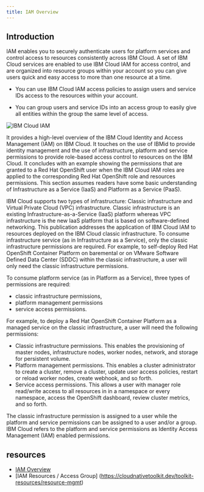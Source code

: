 ```yaml
---
title: IAM Overview
---
```



<PageDescription>

</PageDescription>

## Introduction

IAM enables you to securely authenticate users for platform services and control access to resources consistently across IBM Cloud. A set of IBM Cloud services are enabled to use IBM Cloud IAM for access control, and are organized into resource groups within your account so you can give users quick and easy access to more than one resource at a time. 

- You can use IBM Cloud IAM access policies to assign users and service IDs access to the resources within your account. 

- You can group users and service IDs into an access group to easily give all entities within the group the same level of access.

![IBM Cloud IAM](images/IAM.png)

It provides a high-level overview of the IBM Cloud Identity and Access Management (IAM) on IBM Cloud. It touches on the use of IBMid to provide identity management and the use of infrastructure, platform and service permissions to provide role-based access control to resources on the IBM Cloud. It concludes with an example showing the permissions that are granted to a Red Hat OpenShift user when the IBM Cloud IAM roles are applied to the corresponding Red Hat OpenShift role and resources permissions. This section assumes readers have some basic understanding of Infrastructure as a Service (IaaS) and Platform as a Service (PaaS).

IBM Cloud supports two types of infrastructure: Classic infrastructure and Virtual Private Cloud (VPC) infrastructure. Classic infrastructure is an existing Infrastructure-as-a-Service (IaaS)
platform whereas VPC infrastructure is the new IaaS platform that is based on software-defined networking. This publication addresses the application of IBM Cloud IAM to resources deployed
on the IBM Cloud classic infrastructure. To consume infrastructure service (as in Infrastructure as a Service), only the classic infrastructure permissions are required. For example, to self-deploy Red Hat OpenShift Container Platform on baremental or on VMware Software Defined Data Center (SDDC) within
the classic infrastructure, a user will only need the classic infrastructure permissions.

To consume platform service (as in Platform as a Service), three types of permissions are required:
- classic infrastructure permissions, 
- platform management permissions
- service access permissions. 

For example, to deploy a Red Hat OpenShift Container Platform as a managed service on the classic infrastructure, a user will need the following permissions:
- Classic infrastructure permissions. This enables the provisioning of master nodes, infrastructure nodes, worker nodes, network, and storage for persistent volume.
- Platform management permissions. This enables a cluster administrator to create a cluster, remove a cluster, update user access policies, restart or reload worker nodes, create webhook, and so forth.
- Service access permissions. This allows a user with manager role read/write access to all resources in in a namespace or every namespace, access the OpenShift dashboard, review cluster metrics, and so forth.

The classic infrastructure permission is assigned to a user while the platform and service permissions can be assigned to a user and/or a group. IBM Cloud refers to the platform and service permissions as Identity Access Management (IAM) enabled permissions.

## resources

- [IAM Overview](https://cloud.ibm.com/docs/account?topic=account-iamoverview)
- [IAM Resources / Access Group] (https://cloudnativetoolkit.dev/toolkit-resources/resource-mgmt)